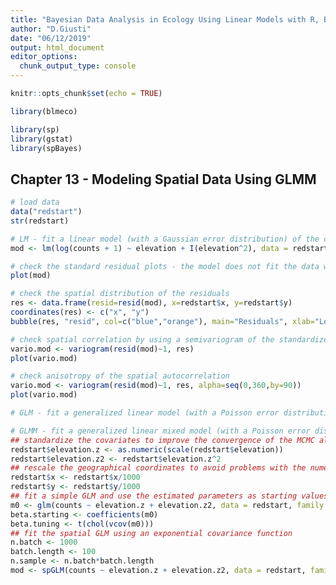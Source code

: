 ```yaml
---
title: "Bayesian Data Analysis in Ecology Using Linear Models with R, BUGS and Stan"
author: "D.Giusti"
date: "06/12/2019"
output: html_document
editor_options: 
  chunk_output_type: console
---
```


```r
knitr::opts_chunk$set(echo = TRUE)
```

```r
library(blmeco)

library(sp)
library(gstat)
library(spBayes)
```


## Chapter 13 - Modeling Spatial Data Using GLMM

```r
# load data
data("redstart")
str(redstart)

# LM - fit a linear model (with a Gaussian error distribution) of the counts (log-transformation of the response variable) using a linear and a quadratic effect of elevation 
mod <- lm(log(counts + 1) ~ elevation + I(elevation^2), data = redstart)

# check the standard residual plots - the model does not fit the data well (the normality assumption seems to be violated)
plot(mod)

# check the spatial distribution of the residuals
res <- data.frame(resid=resid(mod), x=redstart$x, y=redstart$y)
coordinates(res) <- c("x", "y")
bubble(res, "resid", col=c("blue","orange"), main="Residuals", xlab="Long", ylab="Lat")

# check spatial correlation by using a semivariogram of the standardized residuals
vario.mod <- variogram(resid(mod)~1, res)
plot(vario.mod)

# check anisotropy of the spatial autocorrelation
vario.mod <- variogram(resid(mod)~1, res, alpha=seq(0,360,by=90))
plot(vario.mod)

# GLM - fit a generalized linear model (with a Poisson error distribution)

# GLMM - fit a generalized linear mixed model (with a Poisson error distribution), to explicitly account for spatial autocorrelation
## standardize the covariates to improve the convergence of the MCMC algorithm
redstart$elevation.z <- as.numeric(scale(redstart$elevation))
redstart$elevation.z2 <- redstart$elevation.z^2
## rescale the geographical coordinates to avoid problems with the numerical estimation of psi
redstart$x <- redstart$x/1000
redstart$y <- redstart$y/1000
## fit a simple GLM and use the estimated parameters as starting values for the MCMC algorithm. generate suitable tuning values by computing the Cholesky factorization of the variance-covariance matrix of the GLM
m0 <- glm(counts ~ elevation.z + elevation.z2, data = redstart, family = poisson)
beta.starting <- coefficients(m0)
beta.tuning <- t(chol(vcov(m0)))
## fit the spatial GLM using an exponential covariance function
n.batch <- 1000
batch.length <- 100
n.sample <- n.batch*batch.length
mod <- spGLM(counts ~ elevation.z + elevation.z2, data = redstart, family = "poisson", coords = as.matrix(redstart[,c("x","y")]), starting = list("beta"=beta.starting, "phi"=0.5, "sigma.sq"=1, "W"=0), tuning = list("beta"=beta.tuning, "phi"=0.5, "sigma.sq"=0.1, "W"=0.01), priors = list("beta.Flat", "phi.Unif"=c(0.01, 50), "sigma.sq.IG"=c(2,1)), amcmc = list("n.batch"=n.batch, "batch.length"=batch.length, "accept.rate"=0.43), cov.model = "exponential", verbose = T, n.report = 10)

```

